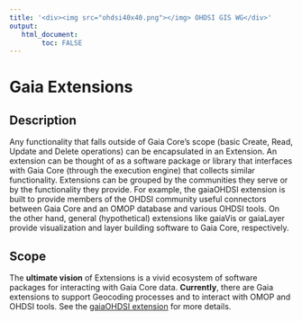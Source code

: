 ```yaml
---
title: '<div><img src="ohdsi40x40.png"></img> OHDSI GIS WG</div>'
output:
   html_document:
        toc: FALSE
---
```


# **Gaia Extensions**

## Description

Any functionality that falls outside of Gaia Core's scope (basic Create, Read, Update and Delete operations) can be encapsulated in an Extension. An extension can be thought of as a software package or library that interfaces with Gaia Core (through the execution engine) that collects similar functionality. Extensions can be grouped by the communities they serve or by the functionality they provide. For example, the gaiaOHDSI extension is built to provide members of the OHDSI community useful connectors between Gaia Core and an OMOP database and various OHDSI tools. On the other hand, general (hypothetical) extensions like gaiaVis or gaiaLayer provide visualization and layer building software to Gaia Core, respectively.

## Scope

The **ultimate vision** of Extensions is a vivid ecosystem of software packages for interacting with Gaia Core data. **Currently**, there are Gaia extensions to support Geocoding processes and to interact with OMOP and OHDSI tools. See the [gaiaOHDSI extension](gaia-extensions-ohdsi.html) for more details.
